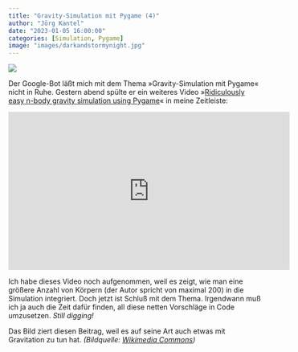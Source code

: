 ```yaml
---
title: "Gravity-Simulation mit Pygame (4)"
author: "Jörg Kantel"
date: "2023-01-05 16:00:00"
categories: [Simulation, Pygame]
image: "images/darkandstormynight.jpg"
---
```


[![](images/darkandstormynight-b.jpg)](https://upload.wikimedia.org/wikipedia/commons/5/53/Happy_Hooligan%21_The_Night_was_Dark_and_Stormy%21_%28May_2%2C_1909%29.jpg)

Der Google-Bot läßt mich mit dem Thema »Gravity-Simulation mit Pygame« nicht in Ruhe. Gestern abend spülte er ein weiteres Video »[Ridiculously easy n-body gravity simulation using Pygame](https://www.youtube.com/watch?v=7rZgC_I9RNA)« in meine Zeitleiste:

<iframe width="560" height="315" src="https://www.youtube.com/embed/7rZgC_I9RNA" title="YouTube video player" frameborder="0" allow="accelerometer; autoplay; clipboard-write; encrypted-media; gyroscope; picture-in-picture; web-share" allowfullscreen></iframe>

Ich habe dieses Video noch aufgenommen, weil es zeigt, wie man eine größere Anzahl von Körpern (der Autor spricht von maximal 200) in die Simulation integriert. Doch jetzt ist Schluß mit dem Thema. Irgendwann muß ich ja auch die Zeit dafür finden, all diese netten Vorschläge in Code umzusetzen. *Still digging!*

Das Bild ziert diesen Beitrag, weil es auf seine Art auch etwas mit Gravitation zu tun hat. *(Bildquelle: [Wikimedia Commons](https://commons.wikimedia.org/wiki/File:Happy_Hooligan!_The_Night_was_Dark_and_Stormy!_(May_2,_1909).jpg))*